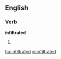 
==English==

===Verb===
'''infiltrated'''

# {{past of|[[infiltrate]]}}

[[hu:infiltrated]]
[[vi:infiltrated]]